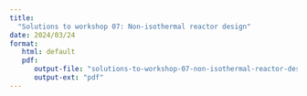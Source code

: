 ```yaml
---
title: 
  "Solutions to workshop 07: Non-isothermal reactor design"
date: 2024/03/24
format: 
   html: default
   pdf:
      output-file: "solutions-to-workshop-07-non-isothermal-reactor-design"
      output-ext: "pdf"
---
```


